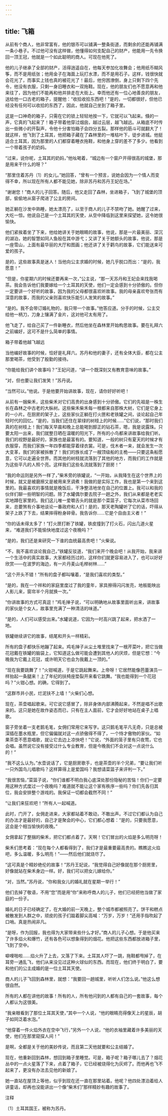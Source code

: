 ```yaml
---
---
---
```

title: 飞箱
---



从前有个商人，他非常富有，他的银币可以铺满一整条街道，而剩余的还能再铺满一条小巷子。不过他可没有这样做，他懂得如何支配自己的财产，他能用一先令换回一顶王冠，他就是一个如此聪明的商人。可现在他死了。

他的儿子继承了全部的财产，活得逍遥自在，他每天参加化妆舞会；他用纸币糊风筝，而不是用纸张；他用金子在海面上玩打水漂，而不是用石子。这样，钱很快就会花光了，而事实上钱也真的被花光了！最后，他穷困潦倒，身上只剩下四个先令，他没有衣服，只剩一身旧睡衣和一双拖鞋。现在，他的朋友们也不愿意再和他来往了，因为他们不能再和他并排走在大街上。幸而他还有一位心地善良的朋友，送给他一口古老的箱子，提醒他：“收拾收拾东西吧！”是的，一切都很好，但他已经没有任何可以收拾的东西了，因此，他就自己坐到了箱子里。

这是一口神奇的箱子，只需在它的锁上轻轻地按一下，它就可以飞起来。倏的一声，它真的飞起来了！箱子带着他穿过烟囱，越过云层，越飞越远。从箱底不时传出一些微小的开裂声，令他十分害怕箱子会四分五裂。那样他的筋斗可就翻大了！就这样，他飞到了土耳其，他把箱子藏在了森林里的一堆枯叶下，徒步进城。他挺适合土耳其，因为那里的人们都穿着睡衣拖鞋，和他身上穿的差不了多少。他看到一个带着孩子的奶妈。

“过来，说你呢，土耳其的奶妈，”他吆喝着，“城边有一个窗户开得很高的城堡，那是用来干什么的呀？”

“那里住着苏丹〔1〕的女儿。”她回答，“曾有一个预言，说她会因为一个情人而变得不幸，所以现在所有人都不能见她，除非苏丹和苏丹王妃在场。”

“谢谢您！”商人的儿子回答。随后，他又走回了森林，坐进箱子，飞到了城堡的顶部，偷偷地从窗子爬进了公主的房间。

她正躺在沙发中熟睡，她太漂亮了，以至于商人的儿子不禁吻了她。她醒了过来，大吃一惊。他说自己是一个土耳其的天使，从空中降临到这里来探望她，这令她很愉快。

他们紧挨着坐了下来，他给她讲关于她眼睛的故事，他说，那是一片最美丽、深沉的湖泊，她的智慧如同人鱼般在其中游弋；又讲了关于她额头的故事，他说，那是一座雪山，上面有最华丽的大厅和图画；他还讲了关于鹳鸟的故事，它们能送来可爱的孩子。

是的，这些故事真是迷人！当他向公主求婚的时候，她几乎脱口而出：“是的，我愿意！”

“但是，你星期六的时候还要再来一次，”公主说，“那一天苏丹和王妃会来找我喝茶。我会告诉他们我要嫁给一个土耳其的天使，他们一定会感到十分骄傲的。但你一定要讲一个好听的故事，因为我的父母都很喜欢听故事。我的母亲喜欢夸张而有深意的故事，而我的父亲则喜欢快乐能引人发笑的故事。”

“是的。我不会带订婚礼物的，我只带一个故事。”他答应道。分手的时候，公主交给他一柄刀，刀身上镶满了金片，这对他可太有用了。

他飞走了，给自己买了一件新睡衣，然后他坐在森林里开始构思故事。要在礼拜六之前编好，这可不是什么简单的事情。





箱子带着他越飞越远





当他编好故事的时候，恰好是礼拜六。苏丹和他的妻子，还有全体大臣，都在公主那里喝茶，他受到了殷勤的接待。

“你能给我们讲个故事吗？”王妃问道，“讲一个既深刻又有教育意味的故事。”

“对，但也要让我们发笑！”苏丹说。

“当然可以。”他说。于是他要开始讲故事，现在，请你好好听吧！





从前有一捆柴禾，这些柴禾对它们高贵的出身感到十分骄傲。它们的先祖是一株生长在森林之中古老的大枞树。这些柴禾柴禾每一根都来自那株大树，它们是它身上的一小片。在厨房的架子上，这些家伙正躺在打火匣和老铁罐之间，谈论起自己年轻时代的回忆。“是的，当我们还住在翠绿的树枝上的时候……”它们说，“那时我们真的在树枝上！我们每天早晨和晚上总能喝到醇正的钻石茶，嗯，我是说露珠。只要太阳一出来，我们就整日晒在温暖的阳光下，所有的小鸟都来讲故事给我们听。我们的视野是最好的，家族也是最富有的。要知道，一般的树只有夏天的时候才有衣服穿，而我们家族一年四季都能穿着绿衣裳。可是，伐木者一来，就会发生一次大变革，我们的家被拆散了！我们的族长成了一艘顶级船的主桅——只要这条船愿意，它可以走遍全世界。而其他的树枝就流落到了其他的地方，而我们的工作就是为这些平凡的人照个亮。这样我们这些名流就落到了厨房！”

“我的命运则是另外一样了，”柴禾旁的铁罐说，“一开始，从我降生在这个世界上的时候，就又是被磨擦又是被用来烹调煮！我做的是实际工作，我也是第一个来到这里的。我最喜欢的事情就是晚饭后，干净整洁地坐在自己的位置上。我可以和我的伙伴们聊一些明智的问题。除了水罐偶尔要去院子一趟之外，我们从来都是老老实实地蹲在家里的。我们这儿唯一爱嚼舌头的就是那个菜篮子，它每次从菜市场回来，总要煞有介事地谈论一番政府和人们！是的，那天老陶罐听了它的话，吓得从架子上跌了下去，结果摔得粉身碎骨。我告诉你……它是个自由主义者！”

“你的话未得太多了！”打火匣打断了铁罐，铁皮撞到了打火石，闪出几道火星来，“难道我们不能愉快地度过这个夜晚吗？”

“是的，我们还是来研究一下谁的血统最高贵吧！”火柴说。

“不，我不喜欢谈论我自己，”铁罐反驳道，“我们来开个晚会吧！从我开始，我来讲一个生活中的真实故事，大家都经历过的，这样你们就更容易进入了，也可以好好欣赏——在波罗的海边，有一片丹麦山毛榉树林……”

“这个开头不错！”所有的盘子都叫嚷着，“是我们喜欢的类型。”

“是的，我在一个祥和的家庭里度过了我的童年，家具擦得闪闪发亮，地板能映出人影儿来，窗帘半个月就换一次。”

“你讲故事的方式可真逗！”鸡毛掸子说，“可以明确地从故事里面听出来，讲故事的家伙是个女人，故事里充满了一种清洁的味道。”

“是的，人们可以感受出来。”水罐说道，它因为一时高兴跳了起来，把水洒了一地。

铁罐继续讲它的故事，结尾和开头一样精彩。

所有的盘子都快乐地蹦了起来。鸡毛掸子从尘土堆里找来了一根芹菜叶，把它当做花冠戴在铁罐的脑袋上，它知道这么做可能会遭到其他人的厌烦，但是它想：“今晚我为它戴上花冠，或许明天它也会为我戴上一顶的。”

“现在我要跳舞了！”火钳喊道，于是它跳起舞来。上帝呀！它居然能像芭蕾演员一样抬起一条腿来！上了年纪的扶椅座垫裂开来看它跳舞。“我也能得到一个花冠吗？”火钳心想。的确，它得到了。

“这群市井小民，烂泥扶不上墙！”火柴们心想。

现在，茶壶唱起歌来。可它说它感冒了，除非身体内部沸腾起来，不然是唱不出歌来的。这只是她在故作姿态而已，只有在主人面前，它才会好好地站在桌子上唱歌。

窗子旁坐着一支老鹅毛笔，女佣们常用它来写字。这只鹅毛笔平凡无奇，只是总被深插在墨水瓶里，但它偏偏就对这一点骄傲得不得了，一个恃才傲物的家伙。“如果茶壶不愿意唱歌，就让它去边上凉快吧！”它说，“外面的笼子里有只夜莺，它也会唱。虽然说它没有接受过什么专业教育，但是今晚我们不会对这一点说什么的！”

“我不这么认为。”水壶说话了，它是厨房歌手，也是茶壶的半个兄弟，“要让我们听一只外国鸟儿唱歌吗？这样算得上是爱国吗？我想请菜篮子来评判一下。”

“我很苦恼，”菜篮子说，“你们谁都不明白我心底深处那份隐秘的苦恼！你们一定要用这种方式度过一个夜晚吗？难道就不能让这个家有秩序一些吗？你们先各归其位，我会安排整个游戏的。我保证一切都会截然不同！”

“让我们来狂欢吧！”所有人一起喊道。

此时，门开了，女佣走进来，大家都站着不敢动，不敢出声。不过它们都认为自己的办法才是最好的，自己才是聚会的中心，它们都心想着：“是的，只要我愿意，这会是个相当愉快的夜晚。”

女佣拿起了整捆的柴禾，把它们都点着了。天啊！它们冒出的火焰是多么明亮呀！

柴禾们思考着：“现在每个人都看得到了，我们才是最重要最高贵的。瞧瞧这火焰吧，多么温暖，多么明亮！”——然后他们就烧尽了。





“这可真是个精妙绝伦的故事！”苏丹王妃说，“我觉得自己好像就在那个厨房里，好像就站在柴禾身边一样。好，我们可以把女儿嫁给你。”

“对，当然。”苏丹说，“你和我女儿的婚礼就在星期一举行！”

他们去掉了敬语，不用“您”而是用“你”来称呼商人的儿子，他们已经把他当做了家庭的一份子。

婚礼的日子已经确定了，在大婚的前一天晚上，整个城市都被照亮了。饼干和糕点被散发到人群之中，顽皮的孩子们踮着脚尖高喊：“万岁，万岁！”还用手指吹起了口哨。真是热闹非凡。

“是呀，作为回报，我也得为大家带来些什么才好。”商人的儿子心想。于是他买来了许多焰火和爆竹，还有各色可以想象得到的烟花。他把这些东西都放进箱子里，飞到了空中。

噼哩啪啦……焰火升了上去，又落了下来。土耳其人吓了一跳，拖鞋都甩掉了，在耳旁一通乱飞，他们从来没见过这种火球似的东西。而现在，他们终于明白了，要和他们的公主成婚的是一位土耳其天使。

商人的儿子飞回到森林里，就想：“我要回一趟城里，听听人们怎么说。”他这么想很自然。

所有的人都在讲他的故事！所有的人，所有他问到的人都有自己的一套故事，每个人都认为这很美。

“我亲眼看到了那位土耳其天使，”其中一个人说，“他的眼睛亮得像天上的星辰，胡子如同泛着水泡。”

“他穿着一件火焰外衣在空中飞行，”另外一个人说，“他的衣袖里藏着许多美丽的天使，他们在那里窥探人间！”

是啊，全都是关于他的美妙传说，而且第二天他就要和公主结婚了。

现在，他重新回到森林，想回到箱子里睡觉。可是，箱子呢？箱子哪儿去了？烟花丛中的一点火星落了下来，点着了箱子，它已经被烧得化为灰烬了。而他再也飞不起来了，更没有办法去见他的新娘了。

她一直站在屋顶上等他，似乎到现在还一直在那里站着。他呢？他四处漂泊着给人讲童话，却再也没能讲出一个像“柴禾们”那样精妙有趣的故事了。

注释

〔1〕土耳其国王，被称为苏丹。